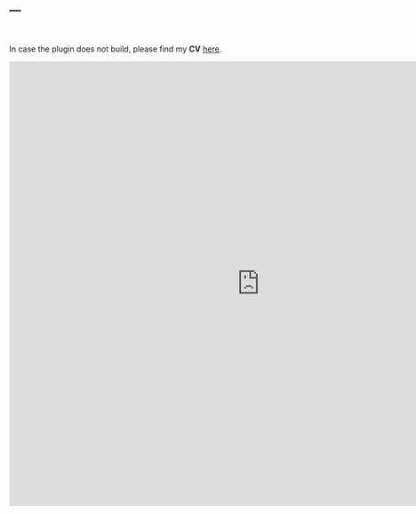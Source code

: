 ---
---

<br>

In case the plugin does not build, please find my **CV** <a href="files/Rueschenpoehler_CV_May2021.pdf" class="image fit">here</a>.

<embed src="https://ruschenpohler.github.io/files/Rueschenpoehler_CV_May2021.pdf" type="application/pdf" width="900" height="800" />
